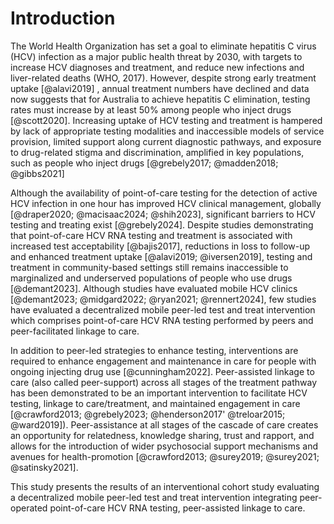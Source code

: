 # Introduction

The World Health Organization has set a goal to eliminate hepatitis C virus
(HCV) infection as a major public health threat by 2030, with targets to
increase HCV diagnoses and treatment, and reduce new infections and
liver-related deaths (WHO, 2017). However, despite strong early treatment uptake
[@alavi2019] , annual treatment numbers have declined and data now suggests that
for Australia to achieve hepatitis C elimination, testing rates must increase by
at least 50% among people who inject drugs [@scott2020]. Increasing uptake of
HCV testing and treatment is hampered by lack of appropriate testing modalities
and inaccessible models of service provision, limited support along current
diagnostic pathways, and exposure to drug-related stigma and discrimination,
amplified in key populations, such as people who inject drugs [@grebely2017;
@madden2018; @gibbs2021]

Although the availability of point-of-care testing for the detection of active
HCV infection in one hour has improved HCV clinical management, globally
[@draper2020; @macisaac2024; @shih2023], significant barriers to HCV testing and
treating exist [@grebely2024]. Despite studies demonstrating that point-of-care
HCV RNA testing and treatment is associated with increased test acceptability
[@bajis2017], reductions in loss to follow-up and enhanced treatment uptake
[@alavi2019; @iversen2019], testing and treatment in community-based settings
still remains inaccessible to marginalized and underserved populations of people
who use drugs [@demant2023]. Although studies have evaluated mobile HCV clinics
[@demant2023; @midgard2022; @ryan2021; @rennert2024], few studies have evaluated
a decentralized mobile peer-led test and treat intervention which comprises
point-of-care HCV RNA testing performed by peers and peer-facilitated linkage to
care.

In addition to peer-led strategies to enhance testing, interventions are
required to enhance engagement and maintenance in care for people with ongoing
injecting drug use [@cunningham2022]. Peer-assisted linkage to care (also called
peer-support) across all stages of the treatment pathway has been demonstrated
to be an important intervention to facilitate HCV testing, linkage to
care/treatment, and maintained engagement in care [@crawford2013; @grebely2023;
@henderson2017' @treloar2015; @ward2019]). Peer-assistance at all stages of the
cascade of care creates an opportunity for relatedness, knowledge sharing, trust
and rapport, and allows for the introduction of wider psychosocial support
mechanisms and avenues for health-promotion [@crawford2013; @surey2019;
@surey2021; @satinsky2021].

This study presents the results of an interventional cohort study evaluating a
decentralized mobile peer-led test and treat intervention integrating
peer-operated point-of-care HCV RNA testing, peer-assisted linkage to care.